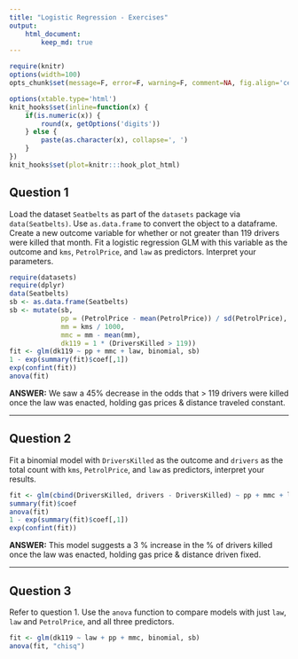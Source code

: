 ```yaml
---
title: "Logistic Regression - Exercises"
output:
    html_document:
        keep_md: true
---
```


```r
require(knitr)
options(width=100)
opts_chunk$set(message=F, error=F, warning=F, comment=NA, fig.align='center', dpi=100, tidy=F, cache.path='.cache/', fig.path='fig/')

options(xtable.type='html')
knit_hooks$set(inline=function(x) {
    if(is.numeric(x)) {
        round(x, getOptions('digits'))
    } else {
        paste(as.character(x), collapse=', ')
    }
})
knit_hooks$set(plot=knitr:::hook_plot_html)
```

## Question 1

Load the dataset `Seatbelts` as part of the `datasets` package via `data(Seatbelts)`. Use `as.data.frame` to convert the object to a dataframe. Create a new outcome variable for whether or not greater than 119 drivers were killed that month. Fit a logistic regression GLM with this variable as the outcome and `kms`, `PetrolPrice`, and `law` as predictors. Interpret your parameters.

```r
require(datasets)
require(dplyr)
data(Seatbelts)
sb <- as.data.frame(Seatbelts)
sb <- mutate(sb,
             pp = (PetrolPrice - mean(PetrolPrice)) / sd(PetrolPrice),
             mm = kms / 1000,
             mmc = mm - mean(mm),
             dk119 = 1 * (DriversKilled > 119))
fit <- glm(dk119 ~ pp + mmc + law, binomial, sb)
1 - exp(summary(fit)$coef[,1])
exp(confint(fit))
anova(fit)
```

**ANSWER:** We saw a 45% decrease in the odds that > 119 drivers were killed once the law was enacted, holding gas prices & distance traveled constant.

---

## Question 2

Fit a binomial model with `DriversKilled` as the outcome and `drivers` as the total count with `kms`, `PetrolPrice`, and `law` as predictors, interpret your results.

```r
fit <- glm(cbind(DriversKilled, drivers - DriversKilled) ~ pp + mmc + law, binomial, sb)
summary(fit)$coef
anova(fit)
1 - exp(summary(fit)$coef[,1])
exp(confint(fit))
```

**ANSWER:** This model suggests a 3 % increase in the % of drivers killed once the law was enacted, holding gas price & distance driven fixed.

---

## Question 3

Refer to question 1. Use the `anova` function to compare models with just `law`, `law` and `PetrolPrice`, and all three predictors.

```r
fit <- glm(dk119 ~ law + pp + mmc, binomial, sb)
anova(fit, "chisq")
```